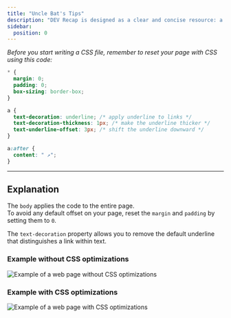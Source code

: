 ```yaml
---
title: "Uncle Bat's Tips"
description: "DEV Recap is designed as a clear and concise resource: a practical tool for reviewing, teaching, or finding inspiration."
sidebar:
  position: 0
---
```


_Before you start writing a CSS file, remember to reset your page with CSS using this code:_

```css
* {
  margin: 0;
  padding: 0;
  box-sizing: border-box;
}

a {
  text-decoration: underline; /* apply underline to links */
  text-decoration-thickness: 1px; /* make the underline thicker */
  text-underline-offset: 3px; /* shift the underline downward */
}

a:after {
  content: " ↗";
}
```

---

## Explanation

The `body` applies the code to the entire page.  
To avoid any default offset on your page, reset the `margin` and `padding` by setting them to `0`.  

The `text-decoration` property allows you to remove the default underline that distinguishes a link within text.  

### Example without CSS optimizations

![Example of a web page without CSS optimizations](/assets/webp/css/without-code.webp)

### Example with CSS optimizations

![Example of a web page with CSS optimizations](/assets/webp/css/with-code.webp)
